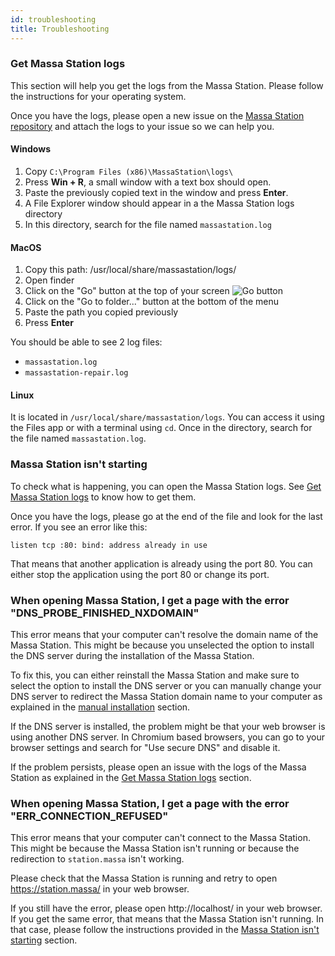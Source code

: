 ```yaml
---
id: troubleshooting
title: Troubleshooting
---
```


### Get Massa Station logs

This section will help you get the logs from the Massa Station. Please follow the instructions for your operating system.

Once you have the logs, please open a new issue on the
[Massa Station repository](https://github.com/massalabs/station/issues/new?assignees=&labels=issue%3Abug&projects=&template=bug.md&title=)
and attach the logs to your issue so we can help you.

#### Windows

1. Copy `C:\Program Files (x86)\MassaStation\logs\`
2. Press **Win + R**, a small window with a text box should open.
3. Paste the previously copied text in the window and press **Enter**.
4. A File Explorer window should appear in a the Massa Station logs directory
5. In this directory, search for the file named `massastation.log`

#### MacOS

1. Copy this path: /usr/local/share/massastation/logs/
2. Open finder
3. Click on the "Go" button at the top of your screen
   ![Go button](troubleshooting-finder-go.png)
4. Click on the "Go to folder..." button at the bottom of the menu
5. Paste the path you copied previously
6. Press **Enter**

You should be able to see 2 log files:

- `massastation.log`
- `massastation-repair.log`

#### Linux

It is located in `/usr/local/share/massastation/logs`. You can access it using the Files app or with a terminal using `cd`.
Once in the directory, search for the file named `massastation.log`.

### Massa Station isn't starting

To check what is happening, you can open the Massa Station logs. See [Get Massa Station logs](#get-massa-station-logs) to know how to get them.

Once you have the logs, please go at the end of the file and look for the last error. If you see an error like this:

```
listen tcp :80: bind: address already in use
```

That means that another application is already using the port 80. You can either stop the application using the port 80 or change its port.


### When opening Massa Station, I get a page with the error "DNS_PROBE_FINISHED_NXDOMAIN"

This error means that your computer can't resolve the domain name of the Massa Station. This might be because you
unselected the option to install the DNS server during the installation of the Massa Station.

To fix this, you can either reinstall the Massa Station and make sure to select the option to install the DNS server
or you can manually change your DNS server to redirect the Massa Station domain name to your computer as explained in
the [manual installation](/docs/massaStation/manual-install#handle-massa-redirection) section.

If the DNS server is installed, the problem might be that your web browser is using another DNS server.
In Chromium based browsers, you can go to your browser settings and search for "Use secure DNS" and disable it.

If the problem persists, please open an issue with the logs of the Massa Station as explained in the
[Get Massa Station logs](#get-massa-station-logs) section.


### When opening Massa Station, I get a page with the error "ERR_CONNECTION_REFUSED"

This error means that your computer can't connect to the Massa Station.
This might be because the Massa Station isn't running or because the redirection to `station.massa` isn't working.

Please check that the Massa Station is running and retry to open https://station.massa/ in your web browser.

If you still have the error, please open http://localhost/ in your web browser.
If you get the same error, that means that the Massa Station isn't running. In that case, please follow the instructions provided in the [Massa Station isn't starting](#massa-station-isnt-starting) section.

